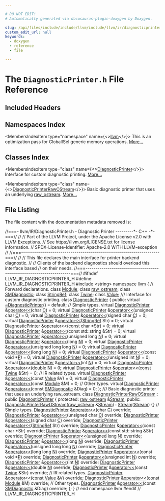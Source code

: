 ```yaml
---

# DO NOT EDIT!
# Automatically generated via docusaurus-plugin-doxygen by Doxygen.

slug: /api/files/include/include/llvm/include/llvm/ir/diagnosticprinter-h
custom_edit_url: null
keywords:
  - doxygen
  - reference
  - file

---
```





# The `DiagnosticPrinter.h` File Reference

<DoxygenPage pluginConfig={pluginConfig}>



## Included Headers

<IncludesList>
<IncludesListItem
  filePath="string"
  permalink=""
  isLocal="false" />
</IncludesList>

## Namespaces Index

<MembersIndex>

<MembersIndexItem
  type="namespace"
  name={<><a href="/docs/api/namespaces/llvm">llvm</a></>}>
This is an optimization pass for GlobalISel generic memory operations. <a href="/docs/api/namespaces/llvm/#details">More...</a>
</MembersIndexItem>

</MembersIndex>

## Classes Index

<MembersIndex>

<MembersIndexItem
  type="class"
  name={<><a href="/docs/api/classes/llvm/diagnosticprinter">DiagnosticPrinter</a></>}>
Interface for custom diagnostic printing. <a href="/docs/api/classes/llvm/diagnosticprinter/#details">More...</a>
</MembersIndexItem>

<MembersIndexItem
  type="class"
  name={<><a href="/docs/api/classes/llvm/diagnosticprinterrawostream">DiagnosticPrinterRawOStream</a></>}>
Basic diagnostic printer that uses an underlying <a href="/docs/api/classes/llvm/raw-ostream">raw&#95;ostream</a>. <a href="/docs/api/classes/llvm/diagnosticprinterrawostream/#details">More...</a>
</MembersIndexItem>

</MembersIndex>


## File Listing

The file content with the documentation metadata removed is:

<ProgramListing>

<Link id="l00001" /><CodeLine lineNumber="1"><Highlight kind="comment">//===- llvm/IR/DiagnosticPrinter.h - Diagnostic Printer ---------&#42;- C++ -&#42;-===//</Highlight><Highlight kind="normal"></Highlight></CodeLine>
<Link id="l00002" /><CodeLine lineNumber="2"><Highlight kind="normal"></Highlight><Highlight kind="comment">//</Highlight><Highlight kind="normal"></Highlight></CodeLine>
<Link id="l00003" /><CodeLine lineNumber="3"><Highlight kind="normal"></Highlight><Highlight kind="comment">// Part of the LLVM Project, under the Apache License v2.0 with LLVM Exceptions.</Highlight><Highlight kind="normal"></Highlight></CodeLine>
<Link id="l00004" /><CodeLine lineNumber="4"><Highlight kind="normal"></Highlight><Highlight kind="comment">// See https://llvm.org/LICENSE.txt for license information.</Highlight><Highlight kind="normal"></Highlight></CodeLine>
<Link id="l00005" /><CodeLine lineNumber="5"><Highlight kind="normal"></Highlight><Highlight kind="comment">// SPDX-License-Identifier: Apache-2.0 WITH LLVM-exception</Highlight><Highlight kind="normal"></Highlight></CodeLine>
<Link id="l00006" /><CodeLine lineNumber="6"><Highlight kind="normal"></Highlight><Highlight kind="comment">//</Highlight><Highlight kind="normal"></Highlight></CodeLine>
<Link id="l00007" /><CodeLine lineNumber="7"><Highlight kind="normal"></Highlight><Highlight kind="comment">//===----------------------------------------------------------------------===//</Highlight><Highlight kind="normal"></Highlight></CodeLine>
<Link id="l00008" /><CodeLine lineNumber="8"><Highlight kind="normal"></Highlight><Highlight kind="comment">//</Highlight><Highlight kind="normal"></Highlight></CodeLine>
<Link id="l00009" /><CodeLine lineNumber="9"><Highlight kind="normal"></Highlight><Highlight kind="comment">// This file declares the main interface for printer backend diagnostic.</Highlight><Highlight kind="normal"></Highlight></CodeLine>
<Link id="l00010" /><CodeLine lineNumber="10"><Highlight kind="normal"></Highlight><Highlight kind="comment">//</Highlight><Highlight kind="normal"></Highlight></CodeLine>
<Link id="l00011" /><CodeLine lineNumber="11"><Highlight kind="normal"></Highlight><Highlight kind="comment">// Clients of the backend diagnostics should overload this interface based</Highlight><Highlight kind="normal"></Highlight></CodeLine>
<Link id="l00012" /><CodeLine lineNumber="12"><Highlight kind="normal"></Highlight><Highlight kind="comment">// on their needs.</Highlight><Highlight kind="normal"></Highlight></CodeLine>
<Link id="l00013" /><CodeLine lineNumber="13"><Highlight kind="normal"></Highlight><Highlight kind="comment">//===----------------------------------------------------------------------===//</Highlight><Highlight kind="normal"></Highlight></CodeLine>
<Link id="l00014" /><CodeLine lineNumber="14"><Highlight kind="normal"></Highlight></CodeLine>
<Link id="l00015" /><CodeLine lineNumber="15"><Highlight kind="normal"></Highlight><Highlight kind="preprocessor">#ifndef LLVM&#95;IR&#95;DIAGNOSTICPRINTER&#95;H</Highlight><Highlight kind="normal"></Highlight></CodeLine>
<Link id="l00016" /><CodeLine lineNumber="16"><Highlight kind="normal"></Highlight><Highlight kind="preprocessor">#define LLVM&#95;IR&#95;DIAGNOSTICPRINTER&#95;H</Highlight><Highlight kind="normal"></Highlight></CodeLine>
<Link id="l00017" /><CodeLine lineNumber="17"><Highlight kind="normal"></Highlight></CodeLine>
<Link id="l00018" /><CodeLine lineNumber="18"><Highlight kind="normal"></Highlight><Highlight kind="preprocessor">#include &lt;string&gt;</Highlight><Highlight kind="normal"></Highlight></CodeLine>
<Link id="l00019" /><CodeLine lineNumber="19"><Highlight kind="normal"></Highlight></CodeLine>
<Link id="l00020" /><CodeLine lineNumber="20"><Highlight kind="normal"></Highlight><Highlight kind="keyword">namespace </Highlight><Highlight kind="normal"><a href="/docs/api/namespaces/llvm">llvm</a> &#123;</Highlight></CodeLine>
<Link id="l00021" /><CodeLine lineNumber="21"><Highlight kind="normal"></Highlight></CodeLine>
<Link id="l00022" /><CodeLine lineNumber="22"><Highlight kind="normal"></Highlight><Highlight kind="comment">// Forward declarations.</Highlight><Highlight kind="normal"></Highlight></CodeLine>
<Link id="l00023" /><CodeLine lineNumber="23"><Highlight kind="normal"></Highlight><Highlight kind="keyword">class </Highlight><Highlight kind="normal"><a href="/docs/api/classes/llvm/module">Module</a>;</Highlight></CodeLine>
<Link id="l00024" /><CodeLine lineNumber="24"><Highlight kind="normal"></Highlight><Highlight kind="keyword">class </Highlight><Highlight kind="normal"><a href="/docs/api/classes/llvm/raw-ostream">raw&#95;ostream</a>;</Highlight></CodeLine>
<Link id="l00025" /><CodeLine lineNumber="25"><Highlight kind="normal"></Highlight><Highlight kind="keyword">class </Highlight><Highlight kind="normal"><a href="/docs/api/classes/llvm/smdiagnostic">SMDiagnostic</a>;</Highlight></CodeLine>
<Link id="l00026" /><CodeLine lineNumber="26"><Highlight kind="normal"></Highlight><Highlight kind="keyword">class </Highlight><Highlight kind="normal"><a href="/docs/api/classes/llvm/stringref">StringRef</a>;</Highlight></CodeLine>
<Link id="l00027" /><CodeLine lineNumber="27"><Highlight kind="normal"></Highlight><Highlight kind="keyword">class </Highlight><Highlight kind="normal"><a href="/docs/api/classes/llvm/twine">Twine</a>;</Highlight></CodeLine>
<Link id="l00028" /><CodeLine lineNumber="28"><Highlight kind="normal"></Highlight><Highlight kind="keyword">class </Highlight><Highlight kind="normal"><a href="/docs/api/classes/llvm/value">Value</a>;</Highlight></CodeLine>
<Link id="l00029" /><CodeLine lineNumber="29"><Highlight kind="normal"></Highlight><Highlight kind="comment"></Highlight></CodeLine>
<Link id="l00030" /><CodeLine lineNumber="30"><Highlight kind="comment">/// Interface for custom diagnostic printing.</Highlight><Highlight kind="normal"></Highlight></CodeLine>
<Link id="l00031" /><CodeLine lineNumber="31" lineLink="/docs/api/classes/llvm/diagnosticprinter"><Highlight kind="normal"></Highlight><Highlight kind="keyword">class </Highlight><Highlight kind="normal"><a href="/docs/api/classes/llvm/diagnosticprinter">DiagnosticPrinter</a> &#123;</Highlight></CodeLine>
<Link id="l00032" /><CodeLine lineNumber="32"><Highlight kind="normal"></Highlight><Highlight kind="keyword">public</Highlight><Highlight kind="normal">:</Highlight></CodeLine>
<Link id="l00033" /><CodeLine lineNumber="33" lineLink="/docs/api/classes/llvm/diagnosticprinter/#a34d5c376eb64724b7ecbee3e66c2f150"><Highlight kind="normal">  </Highlight><Highlight kind="keyword">virtual</Highlight><Highlight kind="normal"> <a href="/docs/api/classes/llvm/diagnosticprinter/#a34d5c376eb64724b7ecbee3e66c2f150">~DiagnosticPrinter</a>() = </Highlight><Highlight kind="keywordflow">default</Highlight><Highlight kind="normal">;</Highlight></CodeLine>
<Link id="l00034" /><CodeLine lineNumber="34"><Highlight kind="normal"></Highlight></CodeLine>
<Link id="l00035" /><CodeLine lineNumber="35"><Highlight kind="normal">  </Highlight><Highlight kind="comment">// Simple types.</Highlight><Highlight kind="normal"></Highlight></CodeLine>
<Link id="l00036" /><CodeLine lineNumber="36" lineLink="/docs/api/classes/llvm/diagnosticprinter/#a269d39973492d8f6115ed5c562b83567"><Highlight kind="normal">  </Highlight><Highlight kind="keyword">virtual</Highlight><Highlight kind="normal"> <a href="/docs/api/classes/llvm/diagnosticprinter">DiagnosticPrinter</a> &amp;<a href="/docs/api/classes/llvm/diagnosticprinter/#a269d39973492d8f6115ed5c562b83567">operator&lt;&lt;</a>(</Highlight><Highlight kind="keywordtype">char</Highlight><Highlight kind="normal"> <a href="/docs/api/namespaces/llvm/callingconv/#ac6aa1387c4375260e2468eb5a77fdb4cafd841a49aec1539bc88abc8ff9e170fb">C</a>) = 0;</Highlight></CodeLine>
<Link id="l00037" /><CodeLine lineNumber="37" lineLink="/docs/api/classes/llvm/diagnosticprinter/#a410e5071a45f32b425d5ae1a92402fb3"><Highlight kind="normal">  </Highlight><Highlight kind="keyword">virtual</Highlight><Highlight kind="normal"> <a href="/docs/api/classes/llvm/diagnosticprinter">DiagnosticPrinter</a> &amp;<a href="/docs/api/classes/llvm/diagnosticprinter/#a410e5071a45f32b425d5ae1a92402fb3">operator&lt;&lt;</a>(</Highlight><Highlight kind="keywordtype">unsigned</Highlight><Highlight kind="normal"> </Highlight><Highlight kind="keywordtype">char</Highlight><Highlight kind="normal"> <a href="/docs/api/namespaces/llvm/callingconv/#ac6aa1387c4375260e2468eb5a77fdb4cafd841a49aec1539bc88abc8ff9e170fb">C</a>) = 0;</Highlight></CodeLine>
<Link id="l00038" /><CodeLine lineNumber="38" lineLink="/docs/api/classes/llvm/diagnosticprinter/#ab7e025343496e7aa01a1d2bc5261e40a"><Highlight kind="normal">  </Highlight><Highlight kind="keyword">virtual</Highlight><Highlight kind="normal"> <a href="/docs/api/classes/llvm/diagnosticprinter">DiagnosticPrinter</a> &amp;<a href="/docs/api/classes/llvm/diagnosticprinter/#ab7e025343496e7aa01a1d2bc5261e40a">operator&lt;&lt;</a>(</Highlight><Highlight kind="keywordtype">signed</Highlight><Highlight kind="normal"> </Highlight><Highlight kind="keywordtype">char</Highlight><Highlight kind="normal"> <a href="/docs/api/namespaces/llvm/callingconv/#ac6aa1387c4375260e2468eb5a77fdb4cafd841a49aec1539bc88abc8ff9e170fb">C</a>) = 0;</Highlight></CodeLine>
<Link id="l00039" /><CodeLine lineNumber="39" lineLink="/docs/api/classes/llvm/diagnosticprinter/#ad5aeb24f7169724ca112b6a37773e7bf"><Highlight kind="normal">  </Highlight><Highlight kind="keyword">virtual</Highlight><Highlight kind="normal"> <a href="/docs/api/classes/llvm/diagnosticprinter">DiagnosticPrinter</a> &amp;<a href="/docs/api/classes/llvm/diagnosticprinter/#ad5aeb24f7169724ca112b6a37773e7bf">operator&lt;&lt;</a>(<a href="/docs/api/classes/llvm/stringref">StringRef</a> Str) = 0;</Highlight></CodeLine>
<Link id="l00040" /><CodeLine lineNumber="40" lineLink="/docs/api/classes/llvm/diagnosticprinter/#aff029e7394350fdfb047e5d8190219c1"><Highlight kind="normal">  </Highlight><Highlight kind="keyword">virtual</Highlight><Highlight kind="normal"> <a href="/docs/api/classes/llvm/diagnosticprinter">DiagnosticPrinter</a> &amp;<a href="/docs/api/classes/llvm/diagnosticprinter/#aff029e7394350fdfb047e5d8190219c1">operator&lt;&lt;</a>(</Highlight><Highlight kind="keyword">const</Highlight><Highlight kind="normal"> </Highlight><Highlight kind="keywordtype">char</Highlight><Highlight kind="normal"> &#42;Str) = 0;</Highlight></CodeLine>
<Link id="l00041" /><CodeLine lineNumber="41" lineLink="/docs/api/classes/llvm/diagnosticprinter/#a650a2cac6d69ab28ff51a169ec305222"><Highlight kind="normal">  </Highlight><Highlight kind="keyword">virtual</Highlight><Highlight kind="normal"> <a href="/docs/api/classes/llvm/diagnosticprinter">DiagnosticPrinter</a> &amp;<a href="/docs/api/classes/llvm/diagnosticprinter/#a650a2cac6d69ab28ff51a169ec305222">operator&lt;&lt;</a>(</Highlight><Highlight kind="keyword">const</Highlight><Highlight kind="normal"> std::string &amp;Str) = 0;</Highlight></CodeLine>
<Link id="l00042" /><CodeLine lineNumber="42" lineLink="/docs/api/classes/llvm/diagnosticprinter/#ab6e2bd99358f9a65c478d8f07af296a9"><Highlight kind="normal">  </Highlight><Highlight kind="keyword">virtual</Highlight><Highlight kind="normal"> <a href="/docs/api/classes/llvm/diagnosticprinter">DiagnosticPrinter</a> &amp;<a href="/docs/api/classes/llvm/diagnosticprinter/#ab6e2bd99358f9a65c478d8f07af296a9">operator&lt;&lt;</a>(</Highlight><Highlight kind="keywordtype">unsigned</Highlight><Highlight kind="normal"> </Highlight><Highlight kind="keywordtype">long</Highlight><Highlight kind="normal"> <a href="/docs/api/files/lib/lib/support/regcomp-c/#a0240ac851181b84ac374872dc5434ee4">N</a>) = 0;</Highlight></CodeLine>
<Link id="l00043" /><CodeLine lineNumber="43" lineLink="/docs/api/classes/llvm/diagnosticprinter/#a0d2d0755f409439b83d652b7f692a05a"><Highlight kind="normal">  </Highlight><Highlight kind="keyword">virtual</Highlight><Highlight kind="normal"> <a href="/docs/api/classes/llvm/diagnosticprinter">DiagnosticPrinter</a> &amp;<a href="/docs/api/classes/llvm/diagnosticprinter/#a0d2d0755f409439b83d652b7f692a05a">operator&lt;&lt;</a>(</Highlight><Highlight kind="keywordtype">long</Highlight><Highlight kind="normal"> <a href="/docs/api/files/lib/lib/support/regcomp-c/#a0240ac851181b84ac374872dc5434ee4">N</a>) = 0;</Highlight></CodeLine>
<Link id="l00044" /><CodeLine lineNumber="44" lineLink="/docs/api/classes/llvm/diagnosticprinter/#a98d727b10663ab46b62b09851bd2759a"><Highlight kind="normal">  </Highlight><Highlight kind="keyword">virtual</Highlight><Highlight kind="normal"> <a href="/docs/api/classes/llvm/diagnosticprinter">DiagnosticPrinter</a> &amp;<a href="/docs/api/classes/llvm/diagnosticprinter/#a98d727b10663ab46b62b09851bd2759a">operator&lt;&lt;</a>(</Highlight><Highlight kind="keywordtype">unsigned</Highlight><Highlight kind="normal"> </Highlight><Highlight kind="keywordtype">long</Highlight><Highlight kind="normal"> </Highlight><Highlight kind="keywordtype">long</Highlight><Highlight kind="normal"> <a href="/docs/api/files/lib/lib/support/regcomp-c/#a0240ac851181b84ac374872dc5434ee4">N</a>) = 0;</Highlight></CodeLine>
<Link id="l00045" /><CodeLine lineNumber="45" lineLink="/docs/api/classes/llvm/diagnosticprinter/#a4ec20040f229c3142ab75cc6108032d4"><Highlight kind="normal">  </Highlight><Highlight kind="keyword">virtual</Highlight><Highlight kind="normal"> <a href="/docs/api/classes/llvm/diagnosticprinter">DiagnosticPrinter</a> &amp;<a href="/docs/api/classes/llvm/diagnosticprinter/#a4ec20040f229c3142ab75cc6108032d4">operator&lt;&lt;</a>(</Highlight><Highlight kind="keywordtype">long</Highlight><Highlight kind="normal"> </Highlight><Highlight kind="keywordtype">long</Highlight><Highlight kind="normal"> <a href="/docs/api/files/lib/lib/support/regcomp-c/#a0240ac851181b84ac374872dc5434ee4">N</a>) = 0;</Highlight></CodeLine>
<Link id="l00046" /><CodeLine lineNumber="46" lineLink="/docs/api/classes/llvm/diagnosticprinter/#ac91eab4d396ced781c2fa1a8947b1435"><Highlight kind="normal">  </Highlight><Highlight kind="keyword">virtual</Highlight><Highlight kind="normal"> <a href="/docs/api/classes/llvm/diagnosticprinter">DiagnosticPrinter</a> &amp;<a href="/docs/api/classes/llvm/diagnosticprinter/#ac91eab4d396ced781c2fa1a8947b1435">operator&lt;&lt;</a>(</Highlight><Highlight kind="keyword">const</Highlight><Highlight kind="normal"> </Highlight><Highlight kind="keywordtype">void</Highlight><Highlight kind="normal"> &#42;<a href="/docs/api/files/lib/lib/option/option-cpp/#a04665169063c8ca1f2ea96c27fc7c2b2">P</a>) = 0;</Highlight></CodeLine>
<Link id="l00047" /><CodeLine lineNumber="47" lineLink="/docs/api/classes/llvm/diagnosticprinter/#a42f885498899b5a6cf22a04de7be6b41"><Highlight kind="normal">  </Highlight><Highlight kind="keyword">virtual</Highlight><Highlight kind="normal"> <a href="/docs/api/classes/llvm/diagnosticprinter">DiagnosticPrinter</a> &amp;<a href="/docs/api/classes/llvm/diagnosticprinter/#a42f885498899b5a6cf22a04de7be6b41">operator&lt;&lt;</a>(</Highlight><Highlight kind="keywordtype">unsigned</Highlight><Highlight kind="normal"> </Highlight><Highlight kind="keywordtype">int</Highlight><Highlight kind="normal"> <a href="/docs/api/files/lib/lib/support/regcomp-c/#a0240ac851181b84ac374872dc5434ee4">N</a>) = 0;</Highlight></CodeLine>
<Link id="l00048" /><CodeLine lineNumber="48" lineLink="/docs/api/classes/llvm/diagnosticprinter/#a8705a248dd3e69a17453f1645de3b6d3"><Highlight kind="normal">  </Highlight><Highlight kind="keyword">virtual</Highlight><Highlight kind="normal"> <a href="/docs/api/classes/llvm/diagnosticprinter">DiagnosticPrinter</a> &amp;<a href="/docs/api/classes/llvm/diagnosticprinter/#a8705a248dd3e69a17453f1645de3b6d3">operator&lt;&lt;</a>(</Highlight><Highlight kind="keywordtype">int</Highlight><Highlight kind="normal"> <a href="/docs/api/files/lib/lib/support/regcomp-c/#a0240ac851181b84ac374872dc5434ee4">N</a>) = 0;</Highlight></CodeLine>
<Link id="l00049" /><CodeLine lineNumber="49" lineLink="/docs/api/classes/llvm/diagnosticprinter/#a22100edf15f23db0fbef2269e3b5cad5"><Highlight kind="normal">  </Highlight><Highlight kind="keyword">virtual</Highlight><Highlight kind="normal"> <a href="/docs/api/classes/llvm/diagnosticprinter">DiagnosticPrinter</a> &amp;<a href="/docs/api/classes/llvm/diagnosticprinter/#a22100edf15f23db0fbef2269e3b5cad5">operator&lt;&lt;</a>(</Highlight><Highlight kind="keywordtype">double</Highlight><Highlight kind="normal"> <a href="/docs/api/files/lib/lib/support/regcomp-c/#a0240ac851181b84ac374872dc5434ee4">N</a>) = 0;</Highlight></CodeLine>
<Link id="l00050" /><CodeLine lineNumber="50" lineLink="/docs/api/classes/llvm/diagnosticprinter/#a389ff0933dc5b650ab0b2827a9ceaa33"><Highlight kind="normal">  </Highlight><Highlight kind="keyword">virtual</Highlight><Highlight kind="normal"> <a href="/docs/api/classes/llvm/diagnosticprinter">DiagnosticPrinter</a> &amp;<a href="/docs/api/classes/llvm/diagnosticprinter/#a389ff0933dc5b650ab0b2827a9ceaa33">operator&lt;&lt;</a>(</Highlight><Highlight kind="keyword">const</Highlight><Highlight kind="normal"> <a href="/docs/api/classes/llvm/twine">Twine</a> &amp;Str) = 0;</Highlight></CodeLine>
<Link id="l00051" /><CodeLine lineNumber="51"><Highlight kind="normal"></Highlight></CodeLine>
<Link id="l00052" /><CodeLine lineNumber="52"><Highlight kind="normal">  </Highlight><Highlight kind="comment">// IR related types.</Highlight><Highlight kind="normal"></Highlight></CodeLine>
<Link id="l00053" /><CodeLine lineNumber="53" lineLink="/docs/api/classes/llvm/diagnosticprinter/#ad9e63a8a0d17ba9c4f6923315df27b2f"><Highlight kind="normal">  </Highlight><Highlight kind="keyword">virtual</Highlight><Highlight kind="normal"> <a href="/docs/api/classes/llvm/diagnosticprinter">DiagnosticPrinter</a> &amp;<a href="/docs/api/classes/llvm/diagnosticprinter/#ad9e63a8a0d17ba9c4f6923315df27b2f">operator&lt;&lt;</a>(</Highlight><Highlight kind="keyword">const</Highlight><Highlight kind="normal"> <a href="/docs/api/classes/llvm/value">Value</a> &amp;V) = 0;</Highlight></CodeLine>
<Link id="l00054" /><CodeLine lineNumber="54" lineLink="/docs/api/classes/llvm/diagnosticprinter/#aeaa46c69baa96039cb6ac5ace68596b1"><Highlight kind="normal">  </Highlight><Highlight kind="keyword">virtual</Highlight><Highlight kind="normal"> <a href="/docs/api/classes/llvm/diagnosticprinter">DiagnosticPrinter</a> &amp;<a href="/docs/api/classes/llvm/diagnosticprinter/#aeaa46c69baa96039cb6ac5ace68596b1">operator&lt;&lt;</a>(</Highlight><Highlight kind="keyword">const</Highlight><Highlight kind="normal"> <a href="/docs/api/classes/llvm/module">Module</a> &amp;M) = 0;</Highlight></CodeLine>
<Link id="l00055" /><CodeLine lineNumber="55"><Highlight kind="normal"></Highlight></CodeLine>
<Link id="l00056" /><CodeLine lineNumber="56"><Highlight kind="normal">  </Highlight><Highlight kind="comment">// Other types.</Highlight><Highlight kind="normal"></Highlight></CodeLine>
<Link id="l00057" /><CodeLine lineNumber="57" lineLink="/docs/api/classes/llvm/diagnosticprinter/#a6066e47b4e6f9104b1d62fe9a80c842f"><Highlight kind="normal">  </Highlight><Highlight kind="keyword">virtual</Highlight><Highlight kind="normal"> <a href="/docs/api/classes/llvm/diagnosticprinter">DiagnosticPrinter</a> &amp;<a href="/docs/api/classes/llvm/diagnosticprinter/#a6066e47b4e6f9104b1d62fe9a80c842f">operator&lt;&lt;</a>(</Highlight><Highlight kind="keyword">const</Highlight><Highlight kind="normal"> <a href="/docs/api/classes/llvm/smdiagnostic">SMDiagnostic</a> &amp;Diag) = 0;</Highlight></CodeLine>
<Link id="l00058" /><CodeLine lineNumber="58"><Highlight kind="normal">&#125;;</Highlight></CodeLine>
<Link id="l00059" /><CodeLine lineNumber="59"><Highlight kind="normal"></Highlight><Highlight kind="comment"></Highlight></CodeLine>
<Link id="l00060" /><CodeLine lineNumber="60"><Highlight kind="comment">/// Basic diagnostic printer that uses an underlying raw&#95;ostream.</Highlight><Highlight kind="normal"></Highlight></CodeLine>
<Link id="l00061" /><CodeLine lineNumber="61" lineLink="/docs/api/classes/llvm/diagnosticprinterrawostream"><Highlight kind="normal"></Highlight><Highlight kind="keyword">class </Highlight><Highlight kind="normal"><a href="/docs/api/classes/llvm/diagnosticprinterrawostream/#af91105d27cd5550b0a633dece53491a4">DiagnosticPrinterRawOStream</a> : </Highlight><Highlight kind="keyword">public</Highlight><Highlight kind="normal"> <a href="/docs/api/classes/llvm/diagnosticprinter">DiagnosticPrinter</a> &#123;</Highlight></CodeLine>
<Link id="l00062" /><CodeLine lineNumber="62"><Highlight kind="normal"></Highlight><Highlight kind="keyword">protected</Highlight><Highlight kind="normal">:</Highlight></CodeLine>
<Link id="l00063" /><CodeLine lineNumber="63" lineLink="/docs/api/classes/llvm/diagnosticprinterrawostream/#a01d5cb89036c98e46ec7f313ab91a564"><Highlight kind="normal">  <a href="/docs/api/classes/llvm/raw-ostream">raw&#95;ostream</a> &amp;<a href="/docs/api/classes/llvm/diagnosticprinterrawostream/#a01d5cb89036c98e46ec7f313ab91a564">Stream</a>;</Highlight></CodeLine>
<Link id="l00064" /><CodeLine lineNumber="64"><Highlight kind="normal"></Highlight></CodeLine>
<Link id="l00065" /><CodeLine lineNumber="65"><Highlight kind="normal"></Highlight><Highlight kind="keyword">public</Highlight><Highlight kind="normal">:</Highlight></CodeLine>
<Link id="l00066" /><CodeLine lineNumber="66" lineLink="/docs/api/classes/llvm/diagnosticprinterrawostream/#af91105d27cd5550b0a633dece53491a4"><Highlight kind="normal">  <a href="/docs/api/classes/llvm/diagnosticprinterrawostream/#af91105d27cd5550b0a633dece53491a4">DiagnosticPrinterRawOStream</a>(<a href="/docs/api/classes/llvm/raw-ostream">raw&#95;ostream</a> &amp;<a href="/docs/api/classes/llvm/diagnosticprinterrawostream/#a01d5cb89036c98e46ec7f313ab91a564">Stream</a>) : <a href="/docs/api/classes/llvm/diagnosticprinterrawostream/#a01d5cb89036c98e46ec7f313ab91a564">Stream</a>(<a href="/docs/api/classes/llvm/diagnosticprinterrawostream/#a01d5cb89036c98e46ec7f313ab91a564">Stream</a>) &#123;&#125;</Highlight></CodeLine>
<Link id="l00067" /><CodeLine lineNumber="67"><Highlight kind="normal"></Highlight></CodeLine>
<Link id="l00068" /><CodeLine lineNumber="68"><Highlight kind="normal">  </Highlight><Highlight kind="comment">// Simple types.</Highlight><Highlight kind="normal"></Highlight></CodeLine>
<Link id="l00069" /><CodeLine lineNumber="69"><Highlight kind="normal">  <a href="/docs/api/classes/llvm/diagnosticprinter">DiagnosticPrinter</a> &amp;<a href="/docs/api/classes/llvm/diagnosticprinterrawostream/#a4f8c76943f5b1b5810b8f0b07d5380dc">operator&lt;&lt;</a>(</Highlight><Highlight kind="keywordtype">char</Highlight><Highlight kind="normal"> <a href="/docs/api/namespaces/llvm/callingconv/#ac6aa1387c4375260e2468eb5a77fdb4cafd841a49aec1539bc88abc8ff9e170fb">C</a>) </Highlight><Highlight kind="keyword">override</Highlight><Highlight kind="normal">;</Highlight></CodeLine>
<Link id="l00070" /><CodeLine lineNumber="70"><Highlight kind="normal">  <a href="/docs/api/classes/llvm/diagnosticprinter">DiagnosticPrinter</a> &amp;<a href="/docs/api/classes/llvm/diagnosticprinterrawostream/#a4f8c76943f5b1b5810b8f0b07d5380dc">operator&lt;&lt;</a>(</Highlight><Highlight kind="keywordtype">unsigned</Highlight><Highlight kind="normal"> </Highlight><Highlight kind="keywordtype">char</Highlight><Highlight kind="normal"> <a href="/docs/api/namespaces/llvm/callingconv/#ac6aa1387c4375260e2468eb5a77fdb4cafd841a49aec1539bc88abc8ff9e170fb">C</a>) </Highlight><Highlight kind="keyword">override</Highlight><Highlight kind="normal">;</Highlight></CodeLine>
<Link id="l00071" /><CodeLine lineNumber="71"><Highlight kind="normal">  <a href="/docs/api/classes/llvm/diagnosticprinter">DiagnosticPrinter</a> &amp;<a href="/docs/api/classes/llvm/diagnosticprinterrawostream/#a4f8c76943f5b1b5810b8f0b07d5380dc">operator&lt;&lt;</a>(</Highlight><Highlight kind="keywordtype">signed</Highlight><Highlight kind="normal"> </Highlight><Highlight kind="keywordtype">char</Highlight><Highlight kind="normal"> <a href="/docs/api/namespaces/llvm/callingconv/#ac6aa1387c4375260e2468eb5a77fdb4cafd841a49aec1539bc88abc8ff9e170fb">C</a>) </Highlight><Highlight kind="keyword">override</Highlight><Highlight kind="normal">;</Highlight></CodeLine>
<Link id="l00072" /><CodeLine lineNumber="72"><Highlight kind="normal">  <a href="/docs/api/classes/llvm/diagnosticprinter">DiagnosticPrinter</a> &amp;<a href="/docs/api/classes/llvm/diagnosticprinterrawostream/#a4f8c76943f5b1b5810b8f0b07d5380dc">operator&lt;&lt;</a>(<a href="/docs/api/classes/llvm/stringref">StringRef</a> Str) </Highlight><Highlight kind="keyword">override</Highlight><Highlight kind="normal">;</Highlight></CodeLine>
<Link id="l00073" /><CodeLine lineNumber="73"><Highlight kind="normal">  <a href="/docs/api/classes/llvm/diagnosticprinter">DiagnosticPrinter</a> &amp;<a href="/docs/api/classes/llvm/diagnosticprinterrawostream/#a4f8c76943f5b1b5810b8f0b07d5380dc">operator&lt;&lt;</a>(</Highlight><Highlight kind="keyword">const</Highlight><Highlight kind="normal"> </Highlight><Highlight kind="keywordtype">char</Highlight><Highlight kind="normal"> &#42;Str) </Highlight><Highlight kind="keyword">override</Highlight><Highlight kind="normal">;</Highlight></CodeLine>
<Link id="l00074" /><CodeLine lineNumber="74"><Highlight kind="normal">  <a href="/docs/api/classes/llvm/diagnosticprinter">DiagnosticPrinter</a> &amp;<a href="/docs/api/classes/llvm/diagnosticprinterrawostream/#a4f8c76943f5b1b5810b8f0b07d5380dc">operator&lt;&lt;</a>(</Highlight><Highlight kind="keyword">const</Highlight><Highlight kind="normal"> std::string &amp;Str) </Highlight><Highlight kind="keyword">override</Highlight><Highlight kind="normal">;</Highlight></CodeLine>
<Link id="l00075" /><CodeLine lineNumber="75"><Highlight kind="normal">  <a href="/docs/api/classes/llvm/diagnosticprinter">DiagnosticPrinter</a> &amp;<a href="/docs/api/classes/llvm/diagnosticprinterrawostream/#a4f8c76943f5b1b5810b8f0b07d5380dc">operator&lt;&lt;</a>(</Highlight><Highlight kind="keywordtype">unsigned</Highlight><Highlight kind="normal"> </Highlight><Highlight kind="keywordtype">long</Highlight><Highlight kind="normal"> <a href="/docs/api/files/lib/lib/support/regcomp-c/#a0240ac851181b84ac374872dc5434ee4">N</a>) </Highlight><Highlight kind="keyword">override</Highlight><Highlight kind="normal">;</Highlight></CodeLine>
<Link id="l00076" /><CodeLine lineNumber="76"><Highlight kind="normal">  <a href="/docs/api/classes/llvm/diagnosticprinter">DiagnosticPrinter</a> &amp;<a href="/docs/api/classes/llvm/diagnosticprinterrawostream/#a4f8c76943f5b1b5810b8f0b07d5380dc">operator&lt;&lt;</a>(</Highlight><Highlight kind="keywordtype">long</Highlight><Highlight kind="normal"> <a href="/docs/api/files/lib/lib/support/regcomp-c/#a0240ac851181b84ac374872dc5434ee4">N</a>) </Highlight><Highlight kind="keyword">override</Highlight><Highlight kind="normal">;</Highlight></CodeLine>
<Link id="l00077" /><CodeLine lineNumber="77"><Highlight kind="normal">  <a href="/docs/api/classes/llvm/diagnosticprinter">DiagnosticPrinter</a> &amp;<a href="/docs/api/classes/llvm/diagnosticprinterrawostream/#a4f8c76943f5b1b5810b8f0b07d5380dc">operator&lt;&lt;</a>(</Highlight><Highlight kind="keywordtype">unsigned</Highlight><Highlight kind="normal"> </Highlight><Highlight kind="keywordtype">long</Highlight><Highlight kind="normal"> </Highlight><Highlight kind="keywordtype">long</Highlight><Highlight kind="normal"> <a href="/docs/api/files/lib/lib/support/regcomp-c/#a0240ac851181b84ac374872dc5434ee4">N</a>) </Highlight><Highlight kind="keyword">override</Highlight><Highlight kind="normal">;</Highlight></CodeLine>
<Link id="l00078" /><CodeLine lineNumber="78"><Highlight kind="normal">  <a href="/docs/api/classes/llvm/diagnosticprinter">DiagnosticPrinter</a> &amp;<a href="/docs/api/classes/llvm/diagnosticprinterrawostream/#a4f8c76943f5b1b5810b8f0b07d5380dc">operator&lt;&lt;</a>(</Highlight><Highlight kind="keywordtype">long</Highlight><Highlight kind="normal"> </Highlight><Highlight kind="keywordtype">long</Highlight><Highlight kind="normal"> <a href="/docs/api/files/lib/lib/support/regcomp-c/#a0240ac851181b84ac374872dc5434ee4">N</a>) </Highlight><Highlight kind="keyword">override</Highlight><Highlight kind="normal">;</Highlight></CodeLine>
<Link id="l00079" /><CodeLine lineNumber="79"><Highlight kind="normal">  <a href="/docs/api/classes/llvm/diagnosticprinter">DiagnosticPrinter</a> &amp;<a href="/docs/api/classes/llvm/diagnosticprinterrawostream/#a4f8c76943f5b1b5810b8f0b07d5380dc">operator&lt;&lt;</a>(</Highlight><Highlight kind="keyword">const</Highlight><Highlight kind="normal"> </Highlight><Highlight kind="keywordtype">void</Highlight><Highlight kind="normal"> &#42;<a href="/docs/api/files/lib/lib/option/option-cpp/#a04665169063c8ca1f2ea96c27fc7c2b2">P</a>) </Highlight><Highlight kind="keyword">override</Highlight><Highlight kind="normal">;</Highlight></CodeLine>
<Link id="l00080" /><CodeLine lineNumber="80"><Highlight kind="normal">  <a href="/docs/api/classes/llvm/diagnosticprinter">DiagnosticPrinter</a> &amp;<a href="/docs/api/classes/llvm/diagnosticprinterrawostream/#a4f8c76943f5b1b5810b8f0b07d5380dc">operator&lt;&lt;</a>(</Highlight><Highlight kind="keywordtype">unsigned</Highlight><Highlight kind="normal"> </Highlight><Highlight kind="keywordtype">int</Highlight><Highlight kind="normal"> <a href="/docs/api/files/lib/lib/support/regcomp-c/#a0240ac851181b84ac374872dc5434ee4">N</a>) </Highlight><Highlight kind="keyword">override</Highlight><Highlight kind="normal">;</Highlight></CodeLine>
<Link id="l00081" /><CodeLine lineNumber="81"><Highlight kind="normal">  <a href="/docs/api/classes/llvm/diagnosticprinter">DiagnosticPrinter</a> &amp;<a href="/docs/api/classes/llvm/diagnosticprinterrawostream/#a4f8c76943f5b1b5810b8f0b07d5380dc">operator&lt;&lt;</a>(</Highlight><Highlight kind="keywordtype">int</Highlight><Highlight kind="normal"> <a href="/docs/api/files/lib/lib/support/regcomp-c/#a0240ac851181b84ac374872dc5434ee4">N</a>) </Highlight><Highlight kind="keyword">override</Highlight><Highlight kind="normal">;</Highlight></CodeLine>
<Link id="l00082" /><CodeLine lineNumber="82"><Highlight kind="normal">  <a href="/docs/api/classes/llvm/diagnosticprinter">DiagnosticPrinter</a> &amp;<a href="/docs/api/classes/llvm/diagnosticprinterrawostream/#a4f8c76943f5b1b5810b8f0b07d5380dc">operator&lt;&lt;</a>(</Highlight><Highlight kind="keywordtype">double</Highlight><Highlight kind="normal"> <a href="/docs/api/files/lib/lib/support/regcomp-c/#a0240ac851181b84ac374872dc5434ee4">N</a>) </Highlight><Highlight kind="keyword">override</Highlight><Highlight kind="normal">;</Highlight></CodeLine>
<Link id="l00083" /><CodeLine lineNumber="83"><Highlight kind="normal">  <a href="/docs/api/classes/llvm/diagnosticprinter">DiagnosticPrinter</a> &amp;<a href="/docs/api/classes/llvm/diagnosticprinterrawostream/#a4f8c76943f5b1b5810b8f0b07d5380dc">operator&lt;&lt;</a>(</Highlight><Highlight kind="keyword">const</Highlight><Highlight kind="normal"> <a href="/docs/api/classes/llvm/twine">Twine</a> &amp;Str) </Highlight><Highlight kind="keyword">override</Highlight><Highlight kind="normal">;</Highlight></CodeLine>
<Link id="l00084" /><CodeLine lineNumber="84"><Highlight kind="normal"></Highlight></CodeLine>
<Link id="l00085" /><CodeLine lineNumber="85"><Highlight kind="normal">  </Highlight><Highlight kind="comment">// IR related types.</Highlight><Highlight kind="normal"></Highlight></CodeLine>
<Link id="l00086" /><CodeLine lineNumber="86"><Highlight kind="normal">  <a href="/docs/api/classes/llvm/diagnosticprinter">DiagnosticPrinter</a> &amp;<a href="/docs/api/classes/llvm/diagnosticprinterrawostream/#a4f8c76943f5b1b5810b8f0b07d5380dc">operator&lt;&lt;</a>(</Highlight><Highlight kind="keyword">const</Highlight><Highlight kind="normal"> <a href="/docs/api/classes/llvm/value">Value</a> &amp;V) </Highlight><Highlight kind="keyword">override</Highlight><Highlight kind="normal">;</Highlight></CodeLine>
<Link id="l00087" /><CodeLine lineNumber="87"><Highlight kind="normal">  <a href="/docs/api/classes/llvm/diagnosticprinter">DiagnosticPrinter</a> &amp;<a href="/docs/api/classes/llvm/diagnosticprinterrawostream/#a4f8c76943f5b1b5810b8f0b07d5380dc">operator&lt;&lt;</a>(</Highlight><Highlight kind="keyword">const</Highlight><Highlight kind="normal"> <a href="/docs/api/classes/llvm/module">Module</a> &amp;M) </Highlight><Highlight kind="keyword">override</Highlight><Highlight kind="normal">;</Highlight></CodeLine>
<Link id="l00088" /><CodeLine lineNumber="88"><Highlight kind="normal"></Highlight></CodeLine>
<Link id="l00089" /><CodeLine lineNumber="89"><Highlight kind="normal">  </Highlight><Highlight kind="comment">// Other types.</Highlight><Highlight kind="normal"></Highlight></CodeLine>
<Link id="l00090" /><CodeLine lineNumber="90"><Highlight kind="normal">  <a href="/docs/api/classes/llvm/diagnosticprinter">DiagnosticPrinter</a> &amp;<a href="/docs/api/classes/llvm/diagnosticprinterrawostream/#a4f8c76943f5b1b5810b8f0b07d5380dc">operator&lt;&lt;</a>(</Highlight><Highlight kind="keyword">const</Highlight><Highlight kind="normal"> <a href="/docs/api/classes/llvm/smdiagnostic">SMDiagnostic</a> &amp;Diag) </Highlight><Highlight kind="keyword">override</Highlight><Highlight kind="normal">;</Highlight></CodeLine>
<Link id="l00091" /><CodeLine lineNumber="91"><Highlight kind="normal">&#125;;</Highlight></CodeLine>
<Link id="l00092" /><CodeLine lineNumber="92"><Highlight kind="normal"></Highlight></CodeLine>
<Link id="l00093" /><CodeLine lineNumber="93"><Highlight kind="normal">&#125; </Highlight><Highlight kind="comment">// end namespace llvm</Highlight><Highlight kind="normal"></Highlight></CodeLine>
<Link id="l00094" /><CodeLine lineNumber="94"><Highlight kind="normal"></Highlight></CodeLine>
<Link id="l00095" /><CodeLine lineNumber="95"><Highlight kind="normal"></Highlight><Highlight kind="preprocessor">#endif </Highlight><Highlight kind="comment">// LLVM&#95;IR&#95;DIAGNOSTICPRINTER&#95;H</Highlight><Highlight kind="normal"></Highlight></CodeLine>

</ProgramListing>

</DoxygenPage>
